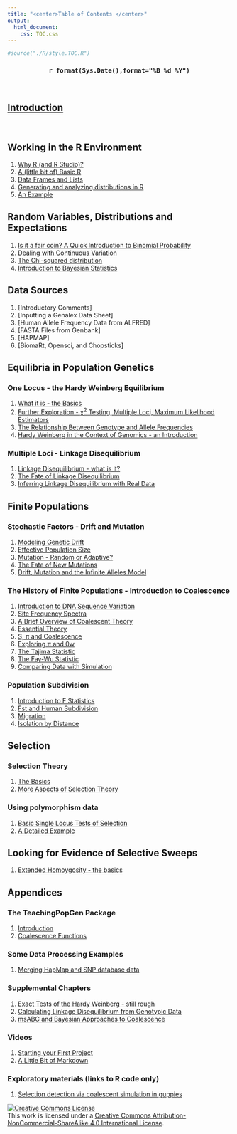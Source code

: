 ```yaml
---
title: "<center>Table of Contents </center>"
output:
  html_document:
    css: TOC.css
---
```

```r
#source("./R/style.TOC.R")
```
<center><h3>`r format(Sys.Date(),format="%B %d %Y")`</h3></center>
</br>

## [Introduction](https://dl.dropboxusercontent.com/u/9752688/PopGenWithR/html/Introduction.html)

</br>

## Working in the R Environment

1. [Why R (and R Studio)?](https://dl.dropboxusercontent.com/u/9752688/PopGenWithR/html/Intro2R.html)
2.   [A (little bit of) Basic R](https://dl.dropboxusercontent.com/u/9752688/PopGenWithR/html/BasicR.html)
3.  [Data Frames and Lists](https://dl.dropboxusercontent.com/u/9752688/PopGenWithR/html/DataFrames.html)
2.  [Generating and analyzing distributions in R](https://dl.dropboxusercontent.com/u/9752688/PopGenWithR/html/Distributions.html)
3.   [An Example](https://dl.dropboxusercontent.com/u/9752688/PopGenWithR/html/DataManip.html)


## Random Variables, Distributions and Expectations  

1.  [Is it a fair coin?  A Quick Introduction to Binomial Probability](https://dl.dropboxusercontent.com/u/9752688/PopGenWithR/html/CoinFlip1.html)
2.  [Dealing with Continuous Variation](https://dl.dropboxusercontent.com/u/9752688/PopGenWithR/html/Normal.html)
3.  [The Chi-squared distribution](https://dl.dropboxusercontent.com/u/9752688/PopGenWithR/html/chisq.html)
4.  [Introduction to Bayesian Statistics](https://dl.dropboxusercontent.com/u/9752688/PopGenWithR/html/BayesIntro.html)


## Data Sources

1.  [Introductory Comments]
1. [Inputting a Genalex Data Sheet]
2.  [Human Allele Frequency Data from ALFRED]
3.  [FASTA Files from Genbank]
4.  [HAPMAP]
4.  [BiomaRt, Opensci, and Chopsticks]

##  Equilibria in Population Genetics

### One Locus - the Hardy Weinberg Equilibrium
1.  [What it is - the Basics](https://dl.dropboxusercontent.com/u/9752688/PopGenWithR/html/IntroHW.html)
2.  [Further Exploration - &chi;^2^ Testing, Multiple Loci, Maximum Likelihood Estimators](https://dl.dropboxusercontent.com/u/9752688/PopGenWithR/html/HardyWeinbergII.html)
3.  [The Relationship Between Genotype and Allele Frequencies](https://dl.dropboxusercontent.com/u/9752688/PopGenWithR/html/HardyWeinbergIII.html)
3.   [Hardy Weinberg in the Context of Genomics - an Introduction](https://dl.dropboxusercontent.com/u/9752688/PopGenWithR/html/HwGenome.html)


### Multiple Loci - Linkage Disequilibrium

1.  [Linkage Disequilibrium - what is it?](https://dl.dropboxusercontent.com/u/9752688/PopGenWithR/html/LDIntro.html)
3.  [The Fate of Linkage Disequilibrium](https://dl.dropboxusercontent.com/u/9752688/PopGenWithR/html/LDFate.html)
2.  [Inferring Linkage Disequilibrium with Real Data](https://dl.dropboxusercontent.com/u/9752688/PopGenWithR/html/DfromGenotypes.html)


## Finite Populations

### Stochastic Factors - Drift and Mutation

1.  [Modeling Genetic Drift](https://dl.dropboxusercontent.com/u/9752688/PopGenWithR/html/DriftIntro.html)
2.  [Effective Population Size](https://dl.dropboxusercontent.com/u/9752688/PopGenWithR/html/NeDetermination.html)
1.  [Mutation - Random or Adaptive?](https://dl.dropboxusercontent.com/u/9752688/PopGenWithR/html/Mutation.html)
2.  [The Fate of New Mutations](https://dl.dropboxusercontent.com/u/9752688/PopGenWithR/html/MutationFate.html)
3. [Drift, Mutation and the Infinite Alleles Model](https://dl.dropboxusercontent.com/u/9752688/PopGenWithR/html/InfiniteAlleles.html)


### The History of Finite Populations - Introduction to Coalescence

1.  [Introduction to DNA Sequence Variation](https://dl.dropboxusercontent.com/u/9752688/PopGenWithR/html/IntroDNA.html)
2.  [Site Frequency Spectra](https://dl.dropboxusercontent.com/u/9752688/PopGenWithR/html/sfsDNA.html)
1.  [A Brief Overview of Coalescent Theory](https://dl.dropboxusercontent.com/u/9752688/PopGenWithR/html/CoalescenceI.html)
2.  [Essential Theory](https://dl.dropboxusercontent.com/u/9752688/PopGenWithR/html/CoalescenceTheory.html)
4.  [S, &pi; and Coalescence](https://dl.dropboxusercontent.com/u/9752688/PopGenWithR/html/PiSCoalescence.html)
5.  [Exploring &pi; and &theta;w](https://dl.dropboxusercontent.com/u/9752688/PopGenWithR/html/PiSCoalescenceII.html)
6.  [The Tajima Statistic](https://dl.dropboxusercontent.com/u/9752688/PopGenWithR/html/Tajima.html)
7.  [The Fay-Wu Statistic](https://dl.dropboxusercontent.com/u/9752688/PopGenWithR/html/FayWu.Rmd)
7.  [Comparing Data with Simulation](https://dl.dropboxusercontent.com/u/9752688/PopGenWithR/html/ms-sstats.html)

### Population Subdivision

1.  [Introduction to F Statistics](https://dl.dropboxusercontent.com/u/9752688/PopGenWithR/html/FstIntro.html)
2.  [Fst and Human Subdivision](https://dl.dropboxusercontent.com/u/9752688/PopGenWithR/html/FstHuman.html)
3.  [Migration](https://dl.dropboxusercontent.com/u/9752688/PopGenWithR/html/Migration.html)
4.  [Isolation by Distance](https://dl.dropboxusercontent.com/u/9752688/PopGenWithR/html/IsolationByDistance.html)

## Selection

### Selection Theory
1. [The Basics](https://dl.dropboxusercontent.com/u/9752688/PopGenWithR/html/SelectionI.html)
2. [More Aspects of Selection Theory](https://dl.dropboxusercontent.com/u/9752688/PopGenWithR/html/SelectionII.html)

### Using polymorphism data 
1.  [Basic Single Locus Tests of Selection](https://dl.dropboxusercontent.com/u/9752688/PopGenWithR/html/SelectionIII.html)
2.  [A Detailed Example](https://dl.dropboxusercontent.com/u/9752688/PopGenWithR/html/SelectionIV-MKDetailed.html)

## Looking for Evidence of Selective Sweeps 
1.  [Extended Homoygosity - the basics](https://dl.dropboxusercontent.com/u/9752688/PopGenWithR/html/EHHChapter.html)

##  Appendices

### The TeachingPopGen Package
1.  [Introduction](https://dl.dropboxusercontent.com/u/9752688/PopGenWithR/html/TeachingPopGen/inst/doc/TeachingPopulationGenetics.html)
2.  [Coalescence Functions](https://dl.dropboxusercontent.com/u/9752688/PopGenWithR/html/TeachingPopGen/inst/doc/Coalescence.html)

### Some Data Processing Examples

1.  [Merging HapMap and SNP database data](https://dl.dropboxusercontent.com/u/9752688/PopGenWithR/html/Hyal2rehh.html)

### Supplemental Chapters

1.  [Exact Tests of the Hardy Weinberg - still rough](https://dl.dropboxusercontent.com/u/9752688/PopGenWithR/html/HWExactChapter.html)
2.  [Calculating Linkage Disequilibrium from Genotypic Data](https://dl.dropboxusercontent.com/u/9752688/PopGenWithR/html/DfromGenotypes.html)
3. [msABC and Bayesian Approaches to Coalescence](https://dl.dropboxusercontent.com/u/9752688/PopGenWithR/html/msABCtest.html)

### Videos

1.  [Starting your First Project](https://dl.dropboxusercontent.com/u/9752688/QPopgen/Demo/mp4/InstallTPG.mp4)
2.  [A Little Bit of Markdown](https://dl.dropboxusercontent.com/u/9752688/QPopgen/Demo/mp4/MarkDownIntro.mp4)

### Exploratory materials (links to R code only)

1.  [Selection detection via coalescent simulation in guppies](https://dl.dropboxusercontent.com/u/9752688/PopGenWithR/html/GuppyOpsinSelection.Rmd)

<a rel="license" href="http://creativecommons.org/licenses/by-nc-sa/4.0/deed.en_US"><img alt="Creative Commons License" style="border-width:0" src="http://i.creativecommons.org/l/by-nc-sa/4.0/88x31.png" /></a><br />This work is licensed under a <a rel="license" href="http://creativecommons.org/licenses/by-nc-sa/4.0/deed.en_US">Creative Commons Attribution-NonCommercial-ShareAlike 4.0 International License</a>.

